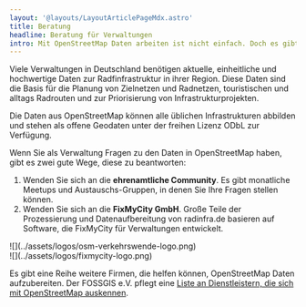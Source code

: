```yaml
---
layout: '@layouts/LayoutArticlePageMdx.astro'
title: Beratung
headline: Beratung für Verwaltungen
intro: Mit OpenStreetMap Daten arbeiten ist nicht einfach. Doch es gibt gute Hilfe von der Community und Firmen.
---
```



Viele Verwaltungen in Deutschland benötigen aktuelle, einheitliche und hochwertige Daten zur Radfinfrastruktur in ihrer Region. Diese Daten sind die Basis für die Planung von Zielnetzen und Radnetzen, touristischen und alltags Radrouten und zur Priorisierung von Infrastrukturprojekten.

Die Daten aus OpenStreetMap können alle üblichen Infrastrukturen abbilden und stehen als offene Geodaten unter der freihen Lizenz ODbL zur Verfügung.

Wenn Sie als Verwaltung Fragen zu den Daten in OpenStreetMap haben, gibt es zwei gute Wege, diese zu beantworten:

1. Wenden Sie sich an die **ehrenamtliche Community**. Es gibt monatliche Meetups und Austauschs-Gruppen, in denen Sie Ihre Fragen stellen können.
2. Wenden Sie sich an die **FixMyCity GmbH**. Große Teile der Prozessierung und Datenaufbereitung von radinfra.de basieren auf Software, die FixMyCity für Verwaltungen entwickelt.

<GridCardWrapper classes="mt-8">
  <GridCard
    href="/kontakt"
    text="OSM Verkehrswende Community"
  >
    <div class='size-16 not-prose object-contain'>![](../assets/logos/osm-verkehrswende-logo.png)</div>
  </GridCard>
  <GridCard
    href="https://www.fixmycity.de/kontakt"
    text="FixMyCity GmbH"
  >
    <div class='size-16 not-prose object-contain'>![](../assets/logos/fixmycity-logo.png)</div>
  </GridCard>
</GridCardWrapper>

Es gibt eine Reihe weitere Firmen, die helfen können, OpenStreetMap Daten aufzubereiten. Der FOSSGIS e.V. pflegt eine <a href="https://www.fossgis.de/dienstleister/" target='_blank'>Liste an Dienstleistern, die sich mit OpenStreetMap auskennen</a>.
